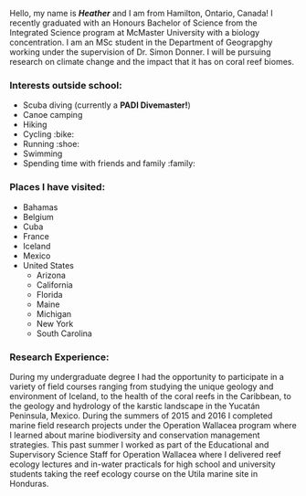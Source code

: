 Hello, my name is ***Heather*** and I am from Hamilton, Ontario, Canada! I recently graduated with an Honours Bachelor of Science from the Integrated Science program at McMaster University with a biology concentration. I am an MSc student in the Department of Geograpghy working under the supervision of Dr. Simon Donner. I will be pursuing research on climate change and the impact that it has on coral reef biomes. 

### Interests outside school:
- Scuba diving (currently a __PADI Divemaster!__) 
- Canoe camping
- Hiking
- Cycling :bike: 
- Running :shoe: 
- Swimming 
- Spending time with friends and family :family: 

### Places I have visited:
- Bahamas
- Belgium
- Cuba
- France
- Iceland
- Mexico
- United States
    - Arizona
    - California
    - Florida
    - Maine
    - Michigan
    - New York
    - South Carolina

### Research Experience:
During my undergraduate degree I had the opportunity to participate in a variety of field courses ranging from
studying the unique geology and environment of Iceland, to the health of the coral reefs in the Caribbean, to the geology and hydrology of the karstic landscape in the Yucatán Peninsula, Mexico. During the summers of 2015 and 2016 I completed marine field research projects under the Operation Wallacea program where I learned about marine biodiversity and conservation management strategies. This past summer I worked as part of the Educational and Supervisory Science Staff for Operation Wallacea where I delivered reef ecology lectures and in-water practicals for high school and university students taking the reef ecology course on the Utila marine site in Honduras.
